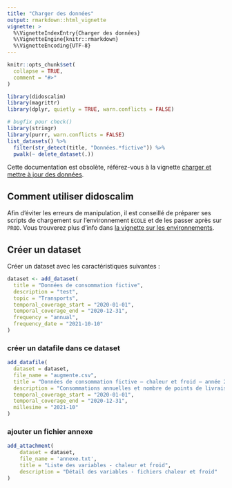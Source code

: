 ```yaml
---
title: "Charger des données"
output: rmarkdown::html_vignette
vignette: >
  %\VignetteIndexEntry{Charger des données}
  %\VignetteEngine{knitr::rmarkdown}
  %\VignetteEncoding{UTF-8}
---
```


```r
knitr::opts_chunk$set(
  collapse = TRUE,
  comment = "#>"
)
```

```r
library(didoscalim)
library(magrittr)
library(dplyr, quietly = TRUE, warn.conflicts = FALSE)
```

```r
# bugfix pour check()
library(stringr)
library(purrr, warn.conflicts = FALSE)
list_datasets() %>% 
  filter(str_detect(title, "Données.*fictive")) %>%
  pwalk(~ delete_dataset(.))
```

Cette documentation est obsolète, référez-vous à la vignette [charger et mettre
à jour des données](charger-et-mettre-a-jour-des-donnees.html).


## Comment utiliser didoscalim

Afin d'éviter les erreurs de manipulation, il est conseillé de préparer ses
scripts de chargement sur l'environnement `ECOLE` et de les passer après sur
`PROD`. Vous trouverez plus d'info dans [la vignette sur les
environnements](les-environnements.html).

## Créer un dataset

Créer un dataset avec les caractéristiques suivantes :

```r
dataset <- add_dataset(
  title = "Données de consommation fictive",
  description = "test",
  topic = "Transports",
  temporal_coverage_start = "2020-01-01",
  temporal_coverage_end = "2020-12-31",
  frequency = "annual",
  frequency_date = "2021-10-10"
)
```

### créer un datafile dans ce dataset

```r
add_datafile(
  dataset = dataset,
  file_name = "augmente.csv",
  title = "Données de consommation fictive – chaleur et froid – année 2020",
  description = "Consommations annuelles et nombre de points de livraison",
  temporal_coverage_start = "2020-01-01",
  temporal_coverage_end = "2020-12-31",
  millesime = "2021-10"
)
```
### ajouter un fichier annexe

```r
add_attachment(
    dataset = dataset,
    file_name = 'annexe.txt',
    title = "Liste des variables - chaleur et froid",
    description = "Détail des variables - fichiers chaleur et froid"
)
```

